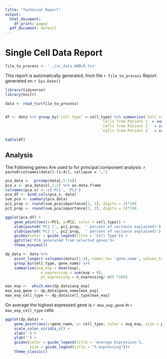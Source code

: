 ```yaml
---
title: "Technical Report"
output:
  html_document:
    df_print: paged
  pdf_document: default
---
```


# Single Cell Data Report

```r
file_to_process <- '../sc_data_ANBLR.tsv'
```


This report is automatically generated, from  file `r file_to_process`
Report generated on `r Sys.Date()`

```r
library(tidyverse)
library(knitr)

data <- read_tsv(file_to_process)


df <- data %>% group_by(`Cell Type` = cell_type) %>% summarise(`Cell count` = n(), 
                                           `Cells from Patient 1` = sum(patient_id == 'patient_1'),
                                           `Cells from Patient 2`  = sum(patient_id == 'patient_2'),
                                           `Cells from Patient 3`  = sum(patient_id == 'patient_3') )

```
```r
kable(df)
```

## Analysis

The Following genes Are used to for principal component analysis: `r paste0(colnames(data)[-(1:4)], collapse = ',')`

```r
pca_data <-  prcomp(data[,5:14])
pca_x <- pca_data$x[,1:2] %>% as.data.frame
colnames(pca_x) <- c('PC1', 'PC2')
pca_df <- bind_cols(pca_x, data)
sum_pca <- summary(pca_data)
pc1_prop <- round(sum_pca$importance[2, 1], digits = 2)*100
pc2_prop <- round(sum_pca$importance[2, 2], digits = 2)*100
```
```r
ggplot(pca_df) + 
    geom_point(aes(x=PC1, y=PC2, color = cell_type)) + 
    xlab(paste0('PC1 (', pc1_prop,  ' percent of variance explained)') )+
    ylab(paste0('PC2 (', pc2_prop,  ' percent of variance explained)') )+
    guides(color = guide_legend(title = 'Cell Type')) + 
    ggtitle('PCA generated from selected genes')+
    theme_minimal()
```

```r
dp_data <- data %>% 
    pivot_longer(-colnames(data)[1:4], names_to= 'gene_name', values_to = 'exp') %>% 
    group_by(cell_type, gene_name) %>% 
    summarise(avg_exp = mean(exp), 
                n_expressing = sum(exp > 0), 
                pt_expressing = n_expressing/ n() *100)

```
```r
max_exp <-  which.max(dp_data$avg_exp)
max_exp_gene <- dp_data$gene_name[max_exp]
max_exp_cell_type <- dp_data$cell_type[max_exp]
```

On average the highest expressed gene is `r max_exp_gene` in  `r max_exp_cell_type` cells

```r
ggplot(dp_data) + 
    geom_point(aes(x=gene_name, y= cell_type, color = avg_exp, size = pt_expressing)) + 
    scale_color_viridis_c() + 
    xlab('') +
    ylab('') + 
    guides(color = guide_legend(title = 'Average Expression'),
           size = guide_legend(title = "% expressing"))+
    theme_classic()

```





